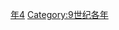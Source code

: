 {{Catnav|頁面分類|历史|歷史時代|年|9世纪各年}}

{{catmore}}

[[Category:830年代|年4]]
[[Category:9世纪各年|Category:9世纪各年]]